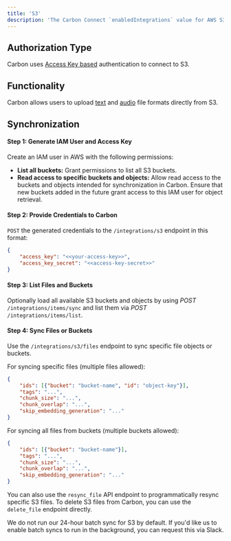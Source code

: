```yaml
---
title: 'S3'
description: 'The Carbon Connect `enabledIntegrations` value for AWS S3 is `S3`.'
---
```


## Authorization Type

Carbon uses [Access Key based](https://docs.aws.amazon.com/IAM/latest/UserGuide/security-creds.html) authentication to connect to S3.

## Functionality

Carbon allows users to upload [text](https://docs.carbon.ai/learn/files/text) and [audio](https://docs.carbon.ai/learn/files/audio) file formats directly from S3.


## Synchronization

#### Step 1: Generate IAM User and Access Key

Create an IAM user in AWS with the following permissions:

- **List all buckets:** Grant permissions to list all S3 buckets.
- **Read access to specific buckets and objects:** Allow read access to the buckets and objects intended for synchronization in Carbon. Ensure that new buckets added in the future grant access to this IAM user for object retrieval.

#### Step 2: Provide Credentials to Carbon

`POST` the generated credentials to the `/integrations/s3` endpoint in this format:

```json
{
    "access_key": "<<your-access-key>>",
    "access_key_secret": "<<access-key-secret>>"
}
```

#### Step 3: List Files and Buckets
Optionally load all available S3 buckets and objects by using _*POST*_ `/integrations/items/sync` and list them via _*POST*_ `/integrations/items/list`.

#### Step 4: Sync Files or Buckets
Use the `/integrations/s3/files` endpoint to sync specific file objects or buckets.

For syncing specific files (multiple files allowed):
```json
{
    "ids": [{"bucket": "bucket-name", "id": "object-key"}],
    "tags": "...",
    "chunk_size": "...",
    "chunk_overlap": "...",
    "skip_embedding_generation": "..."
}
```

For syncing all files from buckets (multiple buckets allowed):
```json
{
    "ids": [{"bucket": "bucket-name"}],
    "tags": "...",
    "chunk_size": "...",
    "chunk_overlap": "...",
    "skip_embedding_generation": "..."
}
```

You can also use the `resync_file` API endpoint to programmatically resync specific S3 files. To delete S3 files from Carbon, you can use the `delete_file` endpoint directly.

We do not run our 24-hour batch sync for S3 by default. If you'd like us to enable batch syncs to run in the background, you can request this via Slack.